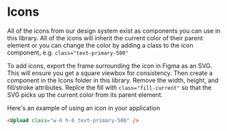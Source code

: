 
# Icons

All of the icons from our design system exist as components you can use in this library. All of the icons will inherit the current color of their parent element or you can change the color by adding a class to the icon component, e.g. `class="text-primary-500"`


To add icons, export the frame surrounding the icon in Figma as an SVG. This will ensure you get a square viewbox for consistency. Then create a component in the Icons folder in this library. Remove the width, height, and fill/stroke attributes. Replce the fill with `class="fill-current"` so that the SVG picks up the current color from its parent element.

Here's an example of using an icon in your application
```html
<Upload class="w-6 h-6 text-primary-500" />
```


